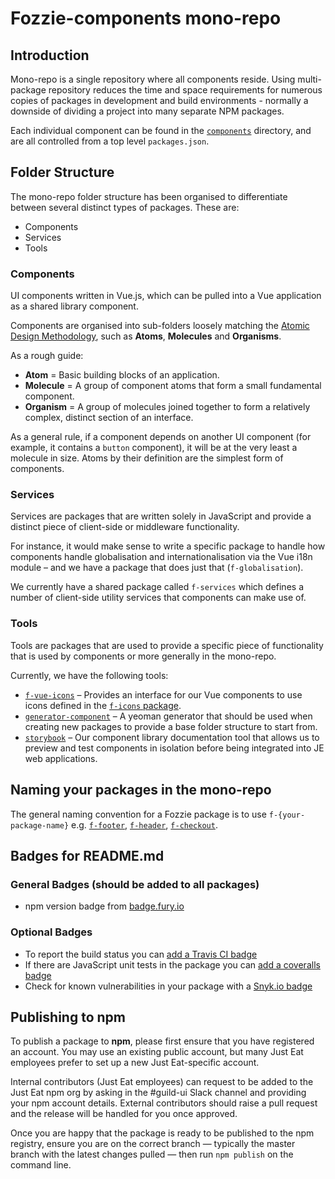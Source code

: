 <Meta title="Documentation/Getting Started/Intro"/>

# Fozzie-components mono-repo

## Introduction

Mono-repo is a single repository where all components reside. Using multi-package repository reduces the time and space requirements for numerous copies of packages in development and build environments - normally a downside of dividing a project into many separate NPM packages. 

Each individual component can be found in the [`components`](https://github.com/justeat/fozzie-components/tree/master/packages/components) directory, and are all controlled from a top level `packages.json`.

## Folder Structure

The mono-repo folder structure has been organised to differentiate between several distinct types of packages. These are:

- Components
- Services
- Tools

### Components

UI components written in Vue.js, which can be pulled into a Vue application as a shared library component.

Components are organised into sub-folders loosely matching the [Atomic Design Methodology](https://bradfrost.com/blog/post/atomic-web-design/), such as **Atoms**, **Molecules** and **Organisms**.

As a rough guide:
- **Atom** = Basic building blocks of an application.
- **Molecule** = A group of component atoms that form a small fundamental component.
- **Organism** = A group of molecules joined together to form a relatively complex, distinct section of an interface.

As a general rule, if a component depends on another UI component (for example, it contains a `button` component), it will be at the very least a molecule in size. Atoms by their definition are the simplest form of components.

### Services

Services are packages that are written solely in JavaScript and provide a distinct piece of client-side or middleware functionality.

For instance, it would make sense to write a specific package to handle how components handle globalisation and internationalisation via the Vue i18n module – and we have a package that does just that (`f-globalisation`).

We currently have a shared package called `f-services` which defines a number of client-side utility services that components can make use of.

### Tools

Tools are packages that are used to provide a specific piece of functionality that is used by components or more generally in the mono-repo.

Currently, we have the following tools:

- [`f-vue-icons`](https://github.com/justeat/fozzie-components/tree/master/packages/tools/f-vue-icons) – Provides an interface for our Vue components to use icons defined in  the [`f-icons` package](https://github.com/justeat/f-icons).
- [`generator-component`](https://github.com/justeat/fozzie-components/tree/master/packages/tools/generator-component) – A yeoman generator that should be used when creating new packages to provide a base folder structure to start from.
- [`storybook`](https://github.com/justeat/fozzie-components/tree/master/packages/tools/storybook) – Our component library documentation tool that allows us to preview and test components in isolation before being integrated into JE web applications.

## Naming your packages in the mono-repo

The general naming convention for a Fozzie package is to use `f-{your-package-name}` e.g. [`f-footer`](https://github.com/justeat/fozzie-components/tree/master/packages/components/organisms/f-footer), [`f-header`](https://github.com/justeat/fozzie-components/tree/master/packages/components/organisms/f-header), [`f-checkout`](https://github.com/justeat/fozzie-components/tree/master/packages/components/organisms/f-checkout).

## Badges for README.md

### General Badges (should be added to all packages)

* npm version badge from [badge.fury.io](https://badge.fury.io/)

### Optional Badges

* To report the build status you can [add a Travis CI badge](https://travis-ci.org/justeat/)
* If there are JavaScript unit tests in the package you can [add a coveralls badge](https://coveralls.io/github/justeat/)
* Check for known vulnerabilities in your package with a [Snyk.io badge](https://snyk.io/test/)

## Publishing to npm

To publish a package to **npm**, please first ensure that you have registered an account. You may use an existing public account, but many Just Eat employees prefer to set up a new Just Eat-specific account.

Internal contributors (Just Eat employees) can request to be added to the Just Eat npm org by asking in the #guild-ui Slack channel and providing your npm account details. External contributors should raise a pull request and the release will be handled for you once approved.

Once you are happy that the package is ready to be published to the npm registry, ensure you are on the correct branch — typically the master branch with the latest changes pulled — then run `npm publish` on the command line.
